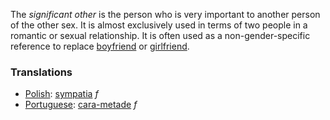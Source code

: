 The ''significant other'' is the person who is very important to another person of the other sex. It is almost exclusively used in terms of two people in a romantic or sexual relationship.  It is often used as a non-gender-specific reference to replace [[boyfriend]] or [[girlfriend]].


===Translations===
*[[Polish]]: [[sympatia]] ''f''
*[[Portuguese]]: [[cara-metade]] ''f''